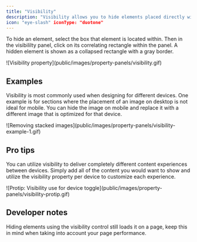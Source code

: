 ```yaml
---
title: "Visibility"
description: "Visibility allows you to hide elements placed directly within a box. The visibility panel is a visual representation of the box's layout."
icon: "eye-slash" iconType: "duotone"
---
```


To hide an element, select the box that element is located within. Then in the visibililty panel, click on its correlating rectangle within the panel. A hidden element is shown as a collapsed rectangle with a gray border.

<Frame>
  ![Visibility property](public/images/property-panels/visibility.gif)
</Frame>

## Examples

Visibility is most commonly used when designing for different devices. One example is for sections where the placement of an image on desktop is not ideal for mobile. You can hide the image on mobile and replace it with a different image that is optimized for that device.

<Frame>
  ![Removing stacked
  images](public/images/property-panels/visibility-example-1.gif)
</Frame>

## Pro tips

You can utilize visibility to deliver completely different content experiences between devices. Simply add all of the content you would want to show and utilize the visibility property per device to customize each experience.

<Frame>
  ![Protip: Visibility use for device
  toggle](public/images/property-panels/visibility-protip.gif)
</Frame>

## Developer notes

Hiding elements using the visibility control still loads it on a page, keep this in mind when taking into account your page performance.
